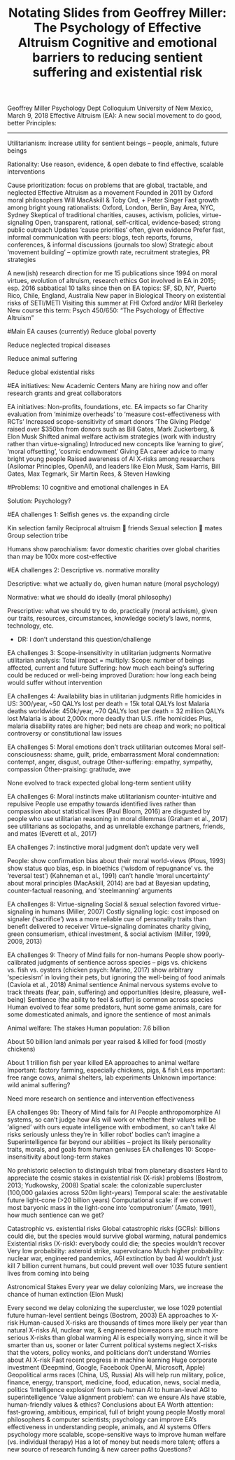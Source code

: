 %Notating Slides from Geoffrey Miller: The Psychology of Effective Altruism Cognitive and emotional barriers to reducing sentient suffering and existential risk

Geoffrey Miller Psychology Dept Colloquium University of New Mexico, March 9, 2018 Effective Altruism (EA): A new social movement to do good, better Principles:

***

Utilitarianism: increase utility for sentient beings – people, animals, future beings

Rationality: Use reason, evidence, & open debate to find effective, scalable interventions

Cause prioritization: focus on problems that are global, tractable, and neglected
Effective Altruism as a movement Founded in 2011 by Oxford moral philosophers Will MacAskill & Toby Ord, + Peter Singer Fast growth among bright young rationalists: Oxford, London, Berlin, Bay Area, NYC, Sydney Skeptical of traditional charities, causes, activism, policies, virtue-signaling
Open, transparent, rational, self-critical, evidence-based; strong public outreach
Updates ‘cause priorities’ often, given evidence
Prefer fast, informal communication with peers: blogs, tech reports, forums, conferences, & informal discussions (journals too slow)
Strategic about ‘movement building’ – optimize growth rate, recruitment strategies, PR strategies

A new(ish) research direction for me
15 publications since 1994 on moral virtues, evolution of altruism, research ethics
Got involved in EA in 2015; esp. 2016 sabbatical
10 talks since then on EA topics: SF, SD, NY, Puerto Rico, Chile, England, Australia
New paper in Biological Theory on existential risks of SETI/METI
Visiting this summer at FHI Oxford and/or MIRI Berkeley
New course this term: Psych 450/650:              “The Psychology of Effective Altruism”

#Main EA causes (currently)
Reduce global poverty

Reduce neglected tropical diseases

Reduce animal suffering

Reduce global existential risks

#EA initiatives:
New Academic Centers
Many are hiring now and offer research grants and great collaborators

EA initiatives:
Non-profits, foundations, etc.
EA impacts so far
Charity evaluation from ‘minimize overheads’ to ‘measure cost-effectiveness with RCTs’
Increased scope-sensitivity of smart donors
‘The Giving Pledge’ raised over \$350bn from donors such as Bill Gates, Mark Zuckerberg, & Elon Musk
Shifted animal welfare activism strategies (work with industry rather than virtue-signaling)
Introduced new concepts like ‘earning to give’, ‘moral offsetting’, ‘cosmic endowment’
Giving EA career advice to many bright young people
Raised awareness of AI X-risks among researchers (Asilomar Principles, OpenAI), and leaders like Elon Musk, Sam Harris, Bill Gates, Max Tegmark, Sir Martin Rees, & Steven Hawking

#Problems: 10 cognitive and emotional challenges in EA


Solution:
Psychology?


#EA challenges 1:
Selfish genes vs. the expanding circle

Kin selection  family
Reciprocal altruism  friends
Sexual selection  mates
Group selection  tribe

Humans show parochialism: favor domestic charities over global charities than may be 100x more cost-effective


#EA challenges 2:
Descriptive vs. normative morality

Descriptive: what we actually do, given human nature (moral psychology)

Normative: what we should do ideally (moral philosophy)

Prescriptive: what we should try to do, practically (moral activism), given our traits, resources, circumstances, knowledge society’s laws, norms, technology, etc.

- DR: I don't understand this question/challenge

EA challenges 3: Scope-insensitivity in utilitarian judgments
Normative utilitarian analysis:
Total impact = multiply:
Scope: number of beings affected, current and future
Suffering: how much each being’s suffering could be reduced or well-being improved
Duration: how long each being would suffer without intervention

EA challenges 4:
Availability bias in utilitarian judgments
Rifle homicides in US: 300/year, ~50 QALYs lost per death = 15k total QALYs lost
Malaria deaths worldwide: 450k/year, ~70 QALYs lost per death = 32 million QALYs lost
Malaria is about 2,000x more deadly than U.S. rifle homicides
Plus, malaria disability rates are higher; bed nets are cheap and work; no political controversy or constitutional law issues

EA challenges 5: Moral emotions don’t track utilitarian outcomes
Moral self-consciousness: shame, guilt, pride, embarrassment
Moral condemnation: contempt, anger, disgust, outrage
Other-suffering: empathy, sympathy, compassion
Other-praising: gratitude, awe

None evolved to track expected global long-term sentient utility

EA challenges 6: Moral instincts make utilitarianism counter-intuitive and repulsive
People
use empathy towards identified lives rather than compassion about statistical lives (Paul Bloom, 2016)
are disgusted by people who use utilitarian reasoning in moral dilemmas (Graham et al., 2017)
see utilitarians as sociopaths, and as unreliable exchange partners, friends, and mates (Everett et al., 2017)

EA challenges 7:
instinctive moral judgment don’t update very well

People:
show confirmation bias about their moral world-views (Plous, 1993)
show status quo bias, esp. in bioethics (‘wisdom of repugnance’ vs. the ‘reversal test’) (Kahneman et al., 1991)
can’t handle ‘moral uncertainty’ about moral principles (MacAskill, 2014)
are bad at Bayesian updating, counter-factual reasoning, and ‘steelmanning’ arguments

EA challenges 8:
Virtue-signaling
Social & sexual selection favored virtue-signaling in humans (Miller, 2007)
Costly signaling logic: cost imposed on signaler (‘sacrifice’) was a more reliable cue of personality traits than benefit delivered to receiver
Virtue-signaling dominates charity giving, green consumerism, ethical investment, & social activism (Miller, 1999, 2009, 2013)

EA challenges 9:
Theory of Mind fails for non-humans
People
show poorly-calibrated judgments of sentience across species – pigs vs. chickens vs. fish vs. oysters (chicken psych: Marino, 2017)
show arbitrary ‘speciesism’ in loving their pets, but ignoring the well-being of food animals (Caviola et al., 2018)
Animal sentience
Animal nervous systems evolve to track threats (fear, pain, suffering) and opportunities (desire, pleasure, well-being)
Sentience (the ability to feel & suffer) is common across species
Human evolved to fear some predators, hunt some game animals, care for some domesticated animals, and ignore the sentience of most animals

Animal welfare: The stakes
Human population: 7.6 billion

About 50 billion land animals per year raised & killed for food (mostly chickens)

About 1 trillion fish per year killed
EA approaches
to animal welfare
Important: factory farming, especially chickens, pigs, & fish
Less important: free range cows, animal shelters, lab experiments
Unknown importance: wild animal suffering?

Need more research on sentience and intervention effectiveness

EA challenges 9b:
Theory of Mind fails for AI
People
anthropomorphize AI systems, so can’t judge how AIs will work or whether their values will be ‘aligned’ with ours
equate intelligence with embodiment, so can’t take AI risks seriously unless they’re in ‘killer robot’ bodies
can’t imagine a Superintelligence far beyond our abilities – project its likely personality traits, morals, and goals from human geniuses
EA challenges 10: Scope-insensitivity about long-term stakes

No prehistoric selection to distinguish tribal from planetary disasters
Hard to appreciate the cosmic stakes in existential risk (X-risk) problems (Bostrom, 2013; Yudkowsky, 2008)
Spatial scale: the colonizable supercluster (100,000 galaxies across 520m light-years)
Temporal scale: the aestivatable future light-cone (>20 billion years)
Computational scale: if we convert most baryonic mass in the light-cone into ‘computronium’ (Amato, 1991), how much sentience can we get?

Catastrophic vs. existential risks
Global catastrophic risks (GCRs): billions could die, but the species would survive
global warming, natural pandemics
Existential risks (X-risk): everybody could die; the species wouldn’t recover
Very low probability: asteroid strike, supervolcano
Much higher probability: nuclear war, engineered pandemics, AGI
extinction by bad AI wouldn’t just kill 7 billion current humans, but could prevent well over 1035 future sentient lives from coming into being


Astronomical Stakes
Every year we delay colonizing Mars, we increase the chance of human extinction (Elon Musk)

Every second we delay colonizing the supercluster, we lose 1029 potential future human-level sentient beings (Bostrom, 2003)
EA approaches to X-risk
Human-caused X-risks are thousands of times more likely per year than natural X-risks
AI, nuclear war, & engineered bioweapons are much more serious X-risks than global warming
AI is especially worrying, since it will be smarter than us, sooner or later
Current political systems neglect X-risks that the voters, policy wonks, and politicians don’t understand
Worries about AI X-risk
Fast recent progress in machine learning
Huge corporate investment (Deepmind, Google, Facebook OpenAI, Microsoft, Apple)
Geopolitical arms races (China, US, Russia)
AIs will help run military, police, finance, energy, transport, medicine, food, education, news, social media, politics
‘Intelligence explosion’ from sub-human AI to human-level AGI to superintelligence
‘Value alignment problem’: can we ensure AIs have stable, human-friendly values & ethics?
Conclusions about EA
Worth attention: fast-growing, ambitious, empirical, full of bright young people
Mostly moral philosophers & computer scientists; psychology can improve EA’s effectiveness in understanding people, animals, and AI systems
Offers psychology more scalable, scope-sensitive ways to improve human welfare (vs. individual therapy)
Has a lot of money but needs more talent; offers a new source of research funding & new career paths
Questions?


